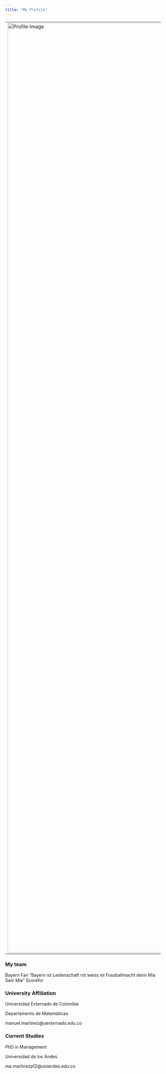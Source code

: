 ```yaml
---
title: "My Profile"
---
```


<table>
  <tr>
    <td>
      <!-- Replace 'fotobn.jpg' with your actual image's URL if it's hosted online, or ensure this file is accessible in your project directory -->
      <img src="fotobn.jpg" alt="Profile Image" style="width:3000px;"/>
    </td>
    <td style="padding-left: 20px;">
      <p style="text-align: justify;">
        Finance and Economics professional with a Master's in Stochastic Engineering from the Munich University of Applied Sciences, Germany. Currently holds the position of full-time research professor in the Mathematics Department at Universidad Externado. He is responsible for undergraduate courses in Data Science, including Introduction to Data Science, Bayesian Statistics, and specializations in Finance with a focus on Stochastic Calculus, Risk Management, Blockchain, and Financial Derivatives. He is also the principal professor for Data Science modules for the master's programs in Business Administration (MBA) and Smart Cities at the same institution, as well as for the graduate programs of the Department of Telecommunications Law. He leads the Data Science Research Group and has been involved in consulting projects with the university, focusing on the implementation of visualization processes for pattern identification in the financial sector.
        <br><br>
        He is currently a doctoral candidate in Business Administration at Universidad de los Andes, with research in pricing techniques, using Bayesian estimation in stochastic and data science models focused on price prediction and risk measurement in smart contracts.
      </p>
    </td>
  </tr>
</table>

### My team

Bayern Fan "Bayern ist Leidenschaft rot weiss ist Fussballmacht denn Mia Sam Mia" Scorefor 

### University Affiliation

Universidad Externado de Colombia

Departamento de Matemáticas

manuel.martinez@uexternado.edu.co

### Current Studies

PhD in Management

Universidad de los Andes

ma.martinezp12@uniandes.edu.co









